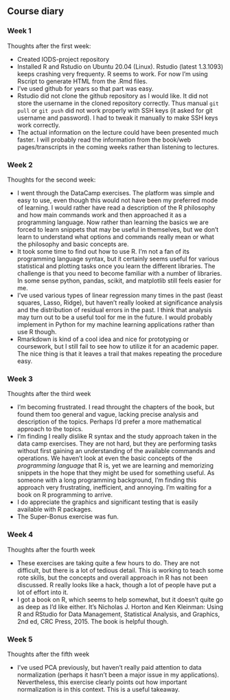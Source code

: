 ## Course diary

### Week 1

Thoughts after the first week:

* Created IODS-project repository
* Installed R and Rstudio on Ubuntu 20.04 (Linux).  Rstudio (latest
  1.3.1093) keeps crashing very frequenty.  R seems to work.  For now
  I'm using Rscript to generate HTML from the .Rmd files.
* I've used github for years so that part was easy.
* Rstudio did not clone the github repository as I would like.  It did not
  store the username in the cloned repository correctly. Thus manual
  ``git pull`` or ``git push`` did not work properly with SSH keys (it asked
  for git username and password).  I had to tweak it manually to make
  SSH keys work correctly.
* The actual information on the lecture could have been presented much
  faster. I will probably read the information from the book/web
  pages/transcripts in the coming weeks rather than listening to
  lectures.

### Week 2

Thoughts for the second week:

* I went through the DataCamp exercises.  The platform was simple and
  easy to use, even though this would not have been my preferred mode
  of learning.  I would rather have read a description of the R
  philosophy and how main commands work and then approached it as a
  programming language.  Now rather than learning the basics we are
  forced to learn snippets that may be useful in themselves, but we
  don't learn to understand what options and commands really mean or
  what the philosophy and basic concepts are.
* It took some time to find out how to use R.  I'm not a fan of its
  programming language syntax, but it certainly seems useful for various
  statistical and plotting tasks once you learn the different libraries.
  The challenge is that you need to become familiar with a number of
  libraries.  In some sense python, pandas, scikit, and matplotlib still
  feels easier for me.
* I've used various types of linear regression many times in the past
  (least squares, Lasso, Ridge), but haven't really looked at
  significance analysis and the distribution of residual errors in the
  past.  I think that analysis may turn out to be a useful tool for me
  in the future.  I would probably implement in Python for my machine
  learning applications rather than use R though.
* Rmarkdown is kind of a cool idea and nice for prototyping or coursework,
  but I still fail to see how to utilize it for an academic paper.  The nice
  thing is that it leaves a trail that makes repeating the procedure easy.

### Week 3

Thoughts after the third week

* I'm becoming frustrated.  I read throught the chapters of the book,
  but found them too general and vague, lacking precise analysis and
  description of the topics.  Perhaps I'd prefer a more mathematical
  approach to the topics.
* I'm finding I really dislike R syntax and the study approach taken
  in the data camp exercises.  They are not hard, but they are
  performing tasks without first gaining an understanding of the
  available commands and operations.  We haven't look at even the
  basic concepts of the *programming language* that R is, yet we are
  learning and memorizing snippets in the hope that they might be used
  for something useful.  As someone with a long programming
  background, I'm finding this approach very frustrating, inefficient,
  and annoying.  I'm waiting for a book on R programming to arrive.
* I do appreciate the graphics and significant testing that is easily
  available with R packages.
* The Super-Bonus exercise was fun.

### Week 4

Thoughts after the fourth week

* These exercises are taking quite a few hours to do.  They are not difficult,
  but there is a lot of tedious detail.  This is working to teach some
  rote skills, but the concepts and overall approach in R has not been
  discussed.  R really looks like a hack, though a lot of people have
  put a lot of effort into it.
* I got a book on R, which seems to help somewhat, but it doesn't
  quite go as deep as I'd like either.  It's Nicholas J. Horton and
  Ken Kleinman: Using R and RStudio for Data Management, Statistical
  Analysis, and Graphics, 2nd ed, CRC Press, 2015.  The book is helpful
  though.

### Week 5

Thoughts after the fifth week

* I've used PCA previously, but haven't really paid attention to data
  normalization (perhaps it hasn't been a major issue in my
  applications).  Nevertheless, this exercise clearly points out how
  important normalization is in this context.  This is a useful takeaway.
